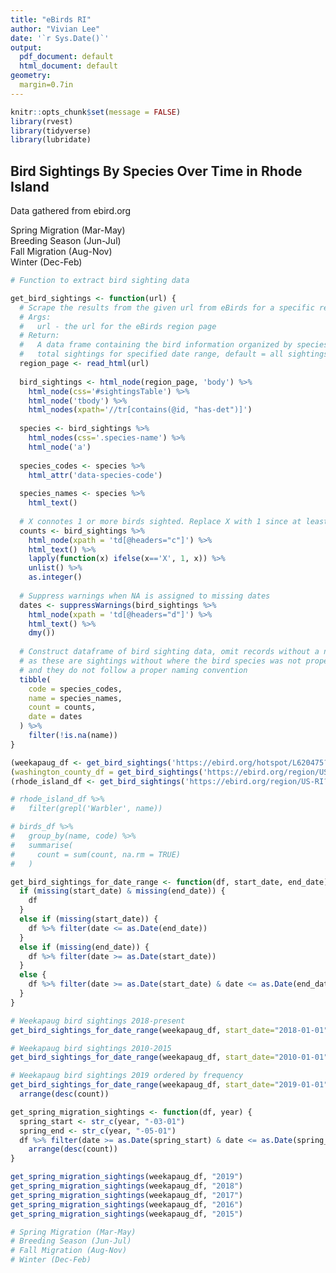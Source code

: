 ```yaml
---
title: "eBirds RI"
author: "Vivian Lee"
date: '`r Sys.Date()`'
output: 
  pdf_document: default
  html_document: default
geometry:
  margin=0.7in
---
```


```r
knitr::opts_chunk$set(message = FALSE)
library(rvest)
library(tidyverse)
library(lubridate)
```

## Bird Sightings By Species Over Time in Rhode Island  

Data gathered from ebird.org  

Spring Migration (Mar-May)  
Breeding Season (Jun-Jul)  
Fall Migration (Aug-Nov)  
Winter (Dec-Feb)  

```r

# Function to extract bird sighting data

get_bird_sightings <- function(url) {
  # Scrape the results from the given url from eBirds for a specific region 
  # Args:
  #   url - the url for the eBirds region page
  # Return:
  #   A data frame containing the bird information organized by species code, name, and
  #   total sightings for specified date range, default = all sightings to date
  region_page <- read_html(url)
  
  bird_sightings <- html_node(region_page, 'body') %>%
    html_node(css='#sightingsTable') %>%
    html_node('tbody') %>%
    html_nodes(xpath='//tr[contains(@id, "has-det")]')
    
  species <- bird_sightings %>%
    html_nodes(css='.species-name') %>%
    html_node('a')
  
  species_codes <- species %>%
    html_attr('data-species-code')
  
  species_names <- species %>%
    html_text()
  
  # X connotes 1 or more birds sighted. Replace X with 1 since at least 1 bird was sighted.
  counts <- bird_sightings %>%
    html_node(xpath = 'td[@headers="c"]') %>%
    html_text() %>%
    lapply(function(x) ifelse(x=='X', 1, x)) %>%
    unlist() %>%
    as.integer()
    
  # Suppress warnings when NA is assigned to missing dates
  dates <- suppressWarnings(bird_sightings %>%
    html_node(xpath = 'td[@headers="d"]') %>%
    html_text() %>%
    dmy())
  
  # Construct dataframe of bird sighting data, omit records without a name column value
  # as these are sightings without where the bird species was not properly identified
  # and they do not follow a proper naming convention
  tibble(
    code = species_codes,
    name = species_names,
    count = counts,
    date = dates
  ) %>%
    filter(!is.na(name))
}

(weekapaug_df <- get_bird_sightings('https://ebird.org/hotspot/L620475?yr=all&m=&rank=mrec'))
(washington_county_df = get_bird_sightings('https://ebird.org/region/US-RI-009?yr=all&m=&rank=mrec'))
(rhode_island_df <- get_bird_sightings('https://ebird.org/region/US-RI?yr=all'))

# rhode_island_df %>%
#   filter(grepl('Warbler', name))

# birds_df %>%
#   group_by(name, code) %>%
#   summarise(
#     count = sum(count, na.rm = TRUE)
#   )
```

```r
get_bird_sightings_for_date_range <- function(df, start_date, end_date) {
  if (missing(start_date) & missing(end_date)) { 
    df 
  }
  else if (missing(start_date)) { 
    df %>% filter(date <= as.Date(end_date)) 
  }
  else if (missing(end_date)) { 
    df %>% filter(date >= as.Date(start_date)) 
  }
  else {
    df %>% filter(date >= as.Date(start_date) & date <= as.Date(end_date))
  }
}

# Weekapaug bird sightings 2018-present
get_bird_sightings_for_date_range(weekapaug_df, start_date="2018-01-01")

# Weekapaug bird sightings 2010-2015
get_bird_sightings_for_date_range(weekapaug_df, start_date="2010-01-01", end_date="2015-01-01")

# Weekapaug bird sightings 2019 ordered by frequency
get_bird_sightings_for_date_range(weekapaug_df, start_date="2019-01-01") %>%
  arrange(desc(count))

get_spring_migration_sightings <- function(df, year) {
  spring_start <- str_c(year, "-03-01")
  spring_end <- str_c(year, "-05-01")
  df %>% filter(date >= as.Date(spring_start) & date <= as.Date(spring_end)) %>%
    arrange(desc(count))
}

get_spring_migration_sightings(weekapaug_df, "2019")
get_spring_migration_sightings(weekapaug_df, "2018")
get_spring_migration_sightings(weekapaug_df, "2017")
get_spring_migration_sightings(weekapaug_df, "2016")
get_spring_migration_sightings(weekapaug_df, "2015")

# Spring Migration (Mar-May)  
# Breeding Season (Jun-Jul)  
# Fall Migration (Aug-Nov)  
# Winter (Dec-Feb)  
  
```

